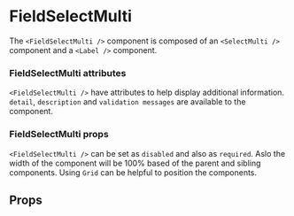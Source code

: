 
<Meta component={FieldSelectMulti} title="Docs/FieldSelectMulti" />

# FieldSelectMulti

The `<FieldSelectMulti />` component is composed of an `<SelectMulti />` component and a `<Label />` component.

<Editor code={storyBasic} />

### FieldSelectMulti attributes

`<FieldSelectMulti />` have attributes to help display additional information. `detail`, `description` and `validation messages` are available to the component.

<Editor code={storyDetail} />
<Editor code={storyDescription} />
<Editor code={storyValidation} />

### FieldSelectMulti props

`<FieldSelectMulti />` can be set as `disabled` and also as `required`. Aslo the width of the component will be 100% based of the parent and sibling components. Using `Grid` can be helpful to position the components.

<Editor code={storyDisabled} />
<Editor code={storyRequired} />

## Props

<ArgsTable of={FieldSelectMulti} exclude={excludedProps} />
